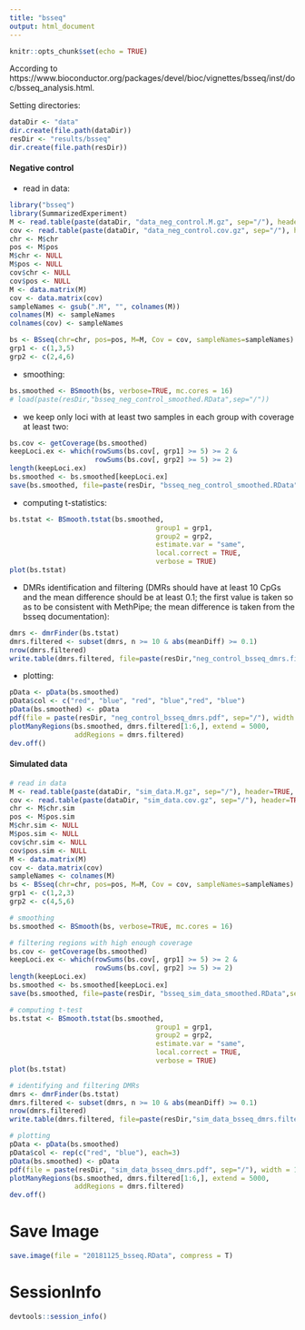 ```yaml
---
title: "bsseq"
output: html_document
---
```


```r
knitr::opts_chunk$set(echo = TRUE)
```

According to https://www.bioconductor.org/packages/devel/bioc/vignettes/bsseq/inst/doc/bsseq_analysis.html.

Setting directories:
```r
dataDir <- "data"
dir.create(file.path(dataDir))
resDir <- "results/bsseq"
dir.create(file.path(resDir))
```

#### Negative control
- read in data:
```r
library("bsseq")
library(SummarizedExperiment)
M <- read.table(paste(dataDir, "data_neg_control.M.gz", sep="/"), header=TRUE, sep="\t", stringsAsFactors = F)
cov <- read.table(paste(dataDir, "data_neg_control.cov.gz", sep="/"), header=TRUE, sep="\t", stringsAsFactors = F)
chr <- M$chr
pos <- M$pos
M$chr <- NULL
M$pos <- NULL
cov$chr <- NULL
cov$pos <- NULL
M <- data.matrix(M)
cov <- data.matrix(cov)
sampleNames <- gsub(".M", "", colnames(M))
colnames(M) <- sampleNames
colnames(cov) <- sampleNames

bs <- BSseq(chr=chr, pos=pos, M=M, Cov = cov, sampleNames=sampleNames)
grp1 <- c(1,3,5)
grp2 <- c(2,4,6)
```
- smoothing:
```r
bs.smoothed <- BSmooth(bs, verbose=TRUE, mc.cores = 16)
# load(paste(resDir,"bsseq_neg_control_smoothed.RData",sep="/"))
```

- we keep only loci with at least two samples in each group with coverage at least two:
```r
bs.cov <- getCoverage(bs.smoothed)
keepLoci.ex <- which(rowSums(bs.cov[, grp1] >= 5) >= 2 &
                     rowSums(bs.cov[, grp2] >= 5) >= 2)
length(keepLoci.ex)
bs.smoothed <- bs.smoothed[keepLoci.ex]
save(bs.smoothed, file=paste(resDir, "bsseq_neg_control_smoothed.RData",sep="/"))
```

- computing t-statistics:
```r
bs.tstat <- BSmooth.tstat(bs.smoothed, 
                                    group1 = grp1,
                                    group2 = grp2, 
                                    estimate.var = "same",
                                    local.correct = TRUE,
                                    verbose = TRUE)
plot(bs.tstat)
```

- DMRs identification and filtering (DMRs should have at least 10 CpGs and the mean difference should be at least 0.1; the first value is taken so as to be consistent with MethPipe; the mean difference is taken from the bsseq documentation):
```r
dmrs <- dmrFinder(bs.tstat)
dmrs.filtered <- subset(dmrs, n >= 10 & abs(meanDiff) >= 0.1)
nrow(dmrs.filtered)
write.table(dmrs.filtered, file=paste(resDir,"neg_control_bsseq_dmrs.filtered",sep="/"), quote=FALSE, sep="\t", col.names=FALSE)
```

- plotting:
```r
pData <- pData(bs.smoothed)
pData$col <- c("red", "blue", "red", "blue","red", "blue")
pData(bs.smoothed) <- pData
pdf(file = paste(resDir, "neg_control_bsseq_dmrs.pdf", sep="/"), width = 10, height = 5)
plotManyRegions(bs.smoothed, dmrs.filtered[1:6,], extend = 5000, 
                addRegions = dmrs.filtered)
dev.off()
```


#### Simulated data
```r
# read in data
M <- read.table(paste(dataDir, "sim_data.M.gz", sep="/"), header=TRUE, sep="\t", stringsAsFactors = F)
cov <- read.table(paste(dataDir, "sim_data.cov.gz", sep="/"), header=TRUE, sep="\t", stringsAsFactors = F)
chr <- M$chr.sim
pos <- M$pos.sim
M$chr.sim <- NULL
M$pos.sim <- NULL
cov$chr.sim <- NULL
cov$pos.sim <- NULL
M <- data.matrix(M)
cov <- data.matrix(cov)
sampleNames <- colnames(M)
bs <- BSseq(chr=chr, pos=pos, M=M, Cov = cov, sampleNames=sampleNames)
grp1 <- c(1,2,3)
grp2 <- c(4,5,6)

# smoothing
bs.smoothed <- BSmooth(bs, verbose=TRUE, mc.cores = 16)

# filtering regions with high enough coverage
bs.cov <- getCoverage(bs.smoothed)
keepLoci.ex <- which(rowSums(bs.cov[, grp1] >= 5) >= 2 &
                     rowSums(bs.cov[, grp2] >= 5) >= 2)
length(keepLoci.ex)
bs.smoothed <- bs.smoothed[keepLoci.ex]
save(bs.smoothed, file=paste(resDir, "bsseq_sim_data_smoothed.RData",sep="/"))

# computing t-test
bs.tstat <- BSmooth.tstat(bs.smoothed, 
                                    group1 = grp1,
                                    group2 = grp2, 
                                    estimate.var = "same",
                                    local.correct = TRUE,
                                    verbose = TRUE)
plot(bs.tstat)

# identifying and filtering DMRs
dmrs <- dmrFinder(bs.tstat)
dmrs.filtered <- subset(dmrs, n >= 10 & abs(meanDiff) >= 0.1)
nrow(dmrs.filtered)
write.table(dmrs.filtered, file=paste(resDir,"sim_data_bsseq_dmrs.filtered",sep="/"), quote=FALSE, sep="\t", col.names=FALSE)

# plotting
pData <- pData(bs.smoothed)
pData$col <- rep(c("red", "blue"), each=3)
pData(bs.smoothed) <- pData
pdf(file = paste(resDir, "sim_data_bsseq_dmrs.pdf", sep="/"), width = 10, height = 5)
plotManyRegions(bs.smoothed, dmrs.filtered[1:6,], extend = 5000, 
                addRegions = dmrs.filtered)
dev.off()
```


# Save Image
```r
save.image(file = "20181125_bsseq.RData", compress = T)
```

# SessionInfo

```r
devtools::session_info()
```